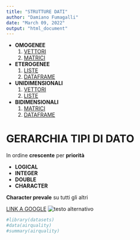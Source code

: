 ```yaml
---
title: "STRUTTURE DATI"
author: "Damiano Fumagalli"
date: "March 09, 2022"
output: "html_document"
---
```




* **OMOGENEE**
  1. [VETTORI](./views/Vettori.html)
  2. [MATRICI](./views/Matrici.html)
* **ETEROGENEE**
  1. [LISTE](./views/Liste.html)
  2. [DATAFRAME](./views/Dataframe.html)
* **UNIDIMENSIONALI**
  1. [VETTORI](./views/Vettori.html)
  2. [LISTE](./views/Liste.html)
* **BIDIMENSIONALI**
  1. [MATRICI](./views/Matrici.html)
  2. [DATAFRAME](./views/Dataframe.html)



# GERARCHIA TIPI DI DATO


In ordine **crescente** per **priorità**


* **LOGICAL**
* **INTEGER**
* **DOUBLE**
* **CHARACTER**


**Character prevale** su tutti gli altri







[LINK A GOOGLE](https://www.google.it)
![testo alternativo](./ACCESSO.jpg "testo visualizzato all'hover")






```r
#library(datasets)
#data(airquality)
#summary(airquality)
```